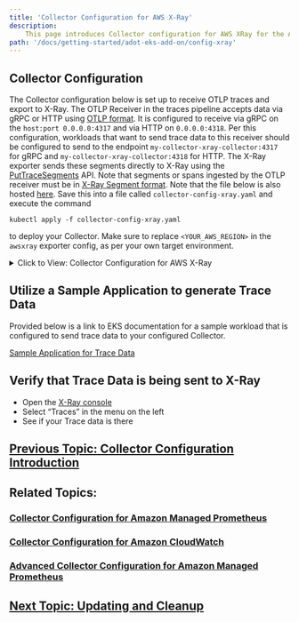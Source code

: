 ```yaml
---
title: 'Collector Configuration for AWS X-Ray'
description:
    This page introduces Collector configuration for AWS XRay for the ADOT Collector.
path: '/docs/getting-started/adot-eks-add-on/config-xray'
---
```


## Collector Configuration

The Collector configuration below is set up to receive OTLP traces and export to X-Ray.  The OTLP Receiver in the traces pipeline accepts data via gRPC or HTTP using [OTLP format](https://github.com/open-telemetry/opentelemetry-specification/blob/main/specification/protocol/otlp.md). It is configured to receive via gRPC on the `host:port 0.0.0.0:4317` and via HTTP on `0.0.0.0:4318`. Per this configuration, workloads that want to send trace data to this receiver should be configured to send to the endpoint `my-collector-xray-collector:4317` for gRPC and `my-collector-xray-collector:4318` for HTTP.  The X-Ray exporter sends these segments directly to X-Ray using the [PutTraceSegments](https://docs.aws.amazon.com/xray/latest/api/API_PutTraceSegments.html) API. Note that segments or spans ingested by the OTLP receiver must be in [X-Ray Segment format](https://docs.aws.amazon.com/xray/latest/devguide/xray-api-segmentdocuments.html). Note that the file below is also hosted [here](https://github.com/aws-observability/aws-otel-community/blob/master/sample-configs/operator/collector-config-xray.yaml). Save this into a file called `collector-config-xray.yaml` and execute the command
```console
kubectl apply -f collector-config-xray.yaml
```
to deploy your Collector.  Make sure to replace `<YOUR_AWS_REGION>` in the `awsxray` exporter config, as per your own target environment.

<details>
  <summary>
    Click to View: Collector Configuration for AWS X-Ray
  </summary>

```yaml
apiVersion: opentelemetry.io/v1alpha1
kind: OpenTelemetryCollector
metadata:
  name: my-collector-xray
spec:
  mode: deployment 
  serviceAccount: adot-collector 
  config: |
    receivers:
      otlp:
        protocols:
          grpc:
            endpoint: 0.0.0.0:4317
          http:
            endpoint: 0.0.0.0:4318
    processors:

    exporters:
      awsxray:
        region: <YOUR_AWS_REGION>

    service:
      pipelines:
        traces:
          receivers: [otlp]
          processors: []
          exporters: [awsxray]
```

</details>

## Utilize a Sample Application to generate Trace Data

Provided below is a link to EKS documentation for a sample workload that is configured to send trace data to your configured Collector. 

[Sample Application for Trace Data](https://docs.aws.amazon.com/eks/latest/userguide/sample-app.html)

## Verify that Trace Data is being sent to X-Ray

* Open the [X-Ray console](https://console.aws.amazon.com/xray/home)
* Select “Traces” in the menu on the left
* See if your Trace data is there

## [Previous Topic: Collector Configuration Introduction](/docs/getting-started/adot-eks-add-on/config-collector-intro)

## Related Topics:

### [Collector Configuration for Amazon Managed Prometheus](/docs/getting-started/adot-eks-add-on/config-amp)

### [Collector Configuration for Amazon CloudWatch](/docs/getting-started/adot-eks-add-on/config-cloudwatch)

### [Advanced Collector Configuration for Amazon Managed Prometheus](/docs/getting-started/adot-eks-add-on/config-advanced)

## [Next Topic: Updating and Cleanup](/docs/getting-started/adot-eks-add-on/update-and-cleanup)
